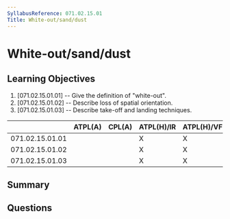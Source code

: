 ```yaml
---
SyllabusReference: 071.02.15.01
Title: White-out/sand/dust
---
```


# White-out/sand/dust

## Learning Objectives

1. [071.02.15.01.01] -- Give the definition of "white-out".
2. [071.02.15.01.02] -- Describe loss of spatial orientation.
3. [071.02.15.01.03] -- Describe take-off and landing techniques.

|                 | ATPL(A) | CPL(A) | ATPL(H)/IR | ATPL(H)/VFR | CPL(H) | IR  | CBIR(A) |
| --------------- | ------- | ------ | ---------- | ----------- | ------ | --- | ------- |
| 071.02.15.01.01 |         |        | X          | X           | X      |     |         |
| 071.02.15.01.02 |         |        | X          | X           | X      |     |         |
| 071.02.15.01.03 |         |        | X          | X           | X      |     |         |

## Summary

## Questions
